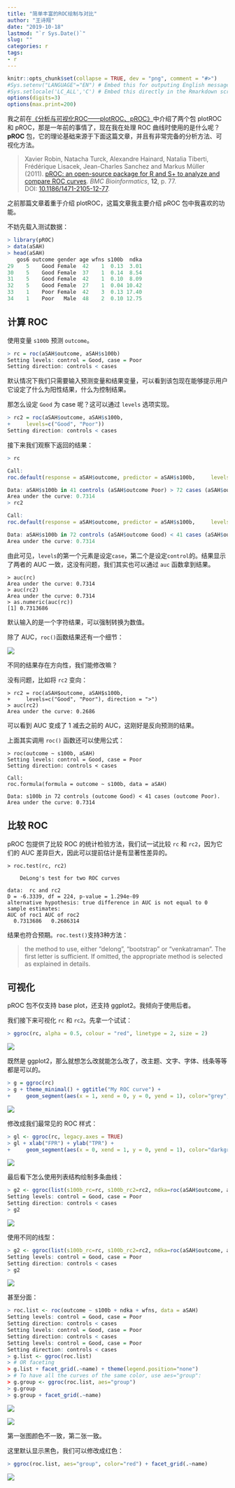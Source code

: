 ```yaml
---
title: "简单丰富的ROC绘制与对比"
author: "王诗翔"
date: "2019-10-18"
lastmod: "`r Sys.Date()`"
slug: ""
categories: r
tags:
- r
---
```


```r
knitr::opts_chunk$set(collapse = TRUE, dev = "png", comment = "#>")
#Sys.setenv("LANGUAGE"="EN") # Embed this for outputing English message
#Sys.setlocale('LC_ALL','C') # Embed this directly in the Rmarkdown script that contains the Chinese character comment
options(digits=3)
options(max.print=200)
```

我之前在[《分析与可视化ROC——plotROC、pROC》](https://www.jianshu.com/p/b71e548ced3d)中介绍了两个包 plotROC 和 pROC，那是一年前的事情了，现在我在处理 ROC 曲线时使用的是什么呢？**pROC** 包，它的理论基础来源于下面这篇文章，并且有非常完备的分析方法、可视化方法。

>Xavier Robin, Natacha Turck, Alexandre Hainard, Natalia Tiberti, Frédérique Lisacek, Jean-Charles Sanchez and Markus Müller (2011). [pROC: an open-source package for R and S+ to analyze and compare ROC curves](http://www.biomedcentral.com/1471-2105/12/77/). *BMC Bioinformatics*, **12**, p. 77\. DOI: [10.1186/1471-2105-12-77](http://dx.doi.org/10.1186/1471-2105-12-77).


之前那篇文章着重于介绍 plotROC，这篇文章我主要介绍 pROC 包中我喜欢的功能。

不妨先载入测试数据：

```r
> library(pROC)
> data(aSAH)
> head(aSAH)
   gos6 outcome gender age wfns s100b  ndka
29    5    Good Female  42    1  0.13  3.01
30    5    Good Female  37    1  0.14  8.54
31    5    Good Female  42    1  0.10  8.09
32    5    Good Female  27    1  0.04 10.42
33    1    Poor Female  42    3  0.13 17.40
34    1    Poor   Male  48    2  0.10 12.75
```

## 计算 ROC 

使用变量 `s100b` 预测 `outcome`。

```r
> rc = roc(aSAH$outcome, aSAH$s100b)
Setting levels: control = Good, case = Poor
Setting direction: controls < cases
```

默认情况下我们只需要输入预测变量和结果变量，可以看到该包现在能够提示用户它设定了什么为阳性结果，什么为控制结果。

那怎么设定 `Good` 为 case 呢？这可以通过 `levels` 选项实现。

```r
> rc2 = roc(aSAH$outcome, aSAH$s100b,
+     levels=c("Good", "Poor"))
Setting direction: controls < cases
```

接下来我们观察下返回的结果：

```r
> rc

Call:
roc.default(response = aSAH$outcome, predictor = aSAH$s100b,     levels = c("Poor", "Good"))

Data: aSAH$s100b in 41 controls (aSAH$outcome Poor) > 72 cases (aSAH$outcome Good).
Area under the curve: 0.7314
> rc2

Call:
roc.default(response = aSAH$outcome, predictor = aSAH$s100b,     levels = c("Good", "Poor"))

Data: aSAH$s100b in 72 controls (aSAH$outcome Good) < 41 cases (aSAH$outcome Poor).
Area under the curve: 0.7314
```

由此可见，`levels`的第一个元素是设定`case`，第二个是设定`control`的。结果显示了两者的 AUC 一致，这没有问题，我们其实也可以通过 `auc` 函数拿到结果。

```
> auc(rc)
Area under the curve: 0.7314
> auc(rc2)
Area under the curve: 0.7314
> as.numeric(auc(rc))
[1] 0.7313686
```

默认输入的是一个字符结果，可以强制转换为数值。

除了 AUC，`roc()`函数结果还有一个细节：

![](https://upload-images.jianshu.io/upload_images/3884693-2a0d8ca8bae369a6.png?imageMogr2/auto-orient/strip%7CimageView2/2/w/1240)

不同的结果存在方向性，我们能修改嘛？

没有问题，比如将 `rc2` 变向：

```
> rc2 = roc(aSAH$outcome, aSAH$s100b,
+     levels=c("Good", "Poor"), direction = ">")
> auc(rc2)
Area under the curve: 0.2686
```

可以看到 AUC 变成了 1 减去之前的 AUC，这刚好是反向预测的结果。

上面其实调用 `roc()` 函数还可以使用公式：

```
> roc(outcome ~ s100b, aSAH)
Setting levels: control = Good, case = Poor
Setting direction: controls < cases

Call:
roc.formula(formula = outcome ~ s100b, data = aSAH)

Data: s100b in 72 controls (outcome Good) < 41 cases (outcome Poor).
Area under the curve: 0.7314
```

## 比较 ROC

pROC 包提供了比较 ROC 的统计检验方法，我们试一试比较 `rc` 和 `rc2`，因为它们的 AUC 差异巨大，因此可以提前估计是有显著性差异的。

```
> roc.test(rc, rc2)

	DeLong's test for two ROC curves

data:  rc and rc2
D = -6.3339, df = 224, p-value = 1.294e-09
alternative hypothesis: true difference in AUC is not equal to 0
sample estimates:
AUC of roc1 AUC of roc2 
  0.7313686   0.2686314 
```

结果也符合预期。`roc.test()`支持3种方法：

> the method to use, either “delong”, “bootstrap” or “venkatraman”. The first letter is sufficient. If omitted, the appropriate method is selected as explained in details.


## 可视化

pROC 包不仅支持 base plot，还支持 ggplot2。我倾向于使用后者。

我们接下来可视化 `rc` 和 `rc2`。先拿一个试试：

```r
> ggroc(rc, alpha = 0.5, colour = "red", linetype = 2, size = 2)
```

![](https://upload-images.jianshu.io/upload_images/3884693-094ad77484822206.png?imageMogr2/auto-orient/strip%7CimageView2/2/w/1240)

既然是 ggplot2，那么就想怎么改就能怎么改了，改主题、文字、字体、线条等等都是可以的。

```r
> g = ggroc(rc)
> g + theme_minimal() + ggtitle("My ROC curve") + 
+     geom_segment(aes(x = 1, xend = 0, y = 0, yend = 1), color="grey", linetype="dashed")
```

![](https://upload-images.jianshu.io/upload_images/3884693-c2ccf5bb5eeff934.png?imageMogr2/auto-orient/strip%7CimageView2/2/w/1240)

修改成我们最常见的 ROC 样式：

```r
> gl <- ggroc(rc, legacy.axes = TRUE)
> gl + xlab("FPR") + ylab("TPR") + 
+     geom_segment(aes(x = 0, xend = 1, y = 0, yend = 1), color="darkgrey", linetype="dashed")
```

![](https://upload-images.jianshu.io/upload_images/3884693-29d009ea0b64e871.png?imageMogr2/auto-orient/strip%7CimageView2/2/w/1240)

最后看下怎么使用列表结构绘制多条曲线：

```r
> g2 <- ggroc(list(s100b_rc=rc, s100b_rc2=rc2, ndka=roc(aSAH$outcome, aSAH$ndka)), legacy.axes = TRUE)
Setting levels: control = Good, case = Poor
Setting direction: controls < cases
> g2
```

![](https://upload-images.jianshu.io/upload_images/3884693-531f772fe4e7766b.png?imageMogr2/auto-orient/strip%7CimageView2/2/w/1240)

使用不同的线型：

```r
> g2 <- ggroc(list(s100b_rc=rc, s100b_rc2=rc2, ndka=roc(aSAH$outcome, aSAH$ndka)), legacy.axes = TRUE, aes="linetype", color="red")
Setting levels: control = Good, case = Poor
Setting direction: controls < cases
> g2
```

![](https://upload-images.jianshu.io/upload_images/3884693-fc71e485bfc471ab.png?imageMogr2/auto-orient/strip%7CimageView2/2/w/1240)

甚至分面：

```r
> roc.list <- roc(outcome ~ s100b + ndka + wfns, data = aSAH)
Setting levels: control = Good, case = Poor
Setting direction: controls < cases
Setting levels: control = Good, case = Poor
Setting direction: controls < cases
Setting levels: control = Good, case = Poor
Setting direction: controls < cases
> g.list <- ggroc(roc.list)
> # OR faceting
> g.list + facet_grid(.~name) + theme(legend.position="none")
> # To have all the curves of the same color, use aes="group":
> g.group <- ggroc(roc.list, aes="group")
> g.group
> g.group + facet_grid(.~name)
```

![](https://upload-images.jianshu.io/upload_images/3884693-2b88a3efc2d94c0a.png?imageMogr2/auto-orient/strip%7CimageView2/2/w/1240)

![](https://upload-images.jianshu.io/upload_images/3884693-cebeafd05e51e2c2.png?imageMogr2/auto-orient/strip%7CimageView2/2/w/1240)

第一张图颜色不一致，第二张一致。

这里默认显示黑色，我们可以修改成红色：

```r
> ggroc(roc.list, aes="group", color="red") + facet_grid(.~name)
```

![](https://upload-images.jianshu.io/upload_images/3884693-0e640f27b0d3e3a6.png?imageMogr2/auto-orient/strip%7CimageView2/2/w/1240)
